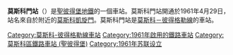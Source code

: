 {{Infobox station
| name          = 莫斯科門<br />{{lang|ru|Москóвские ворóта}}
| type          = {{STPETERSBURGMETRO type}}
| style         =
| image         = Metro SPB Line2 Mosvorota.jpg
| image_size    =
| image_caption = 
| address       = [[莫斯科區_(聖彼得堡)|莫斯科區]]
| borough       = [[聖彼得堡|聖彼得堡]]
| country       = [[俄羅斯|俄羅斯]]
| coordinates   = {{coord|59|53|30.51|N|30|19|4.37|E|display=title,inline}}
| line          = {{STPETERSBURGMETRO-line2}}
| other         =
| structure     = 地下
| platform      = 1個[[島式月台|島式月台]]
| depth         =
| levels        = 1層
| tracks        = 2條
| parking       =
| bicycle       =
| baggage_check =
| opened        = 1961年4月29日
| closed        =
| rebuilt       =
| electrified   =
| ADA           =
| code          =
| owned         = [[聖彼得堡地鐵|聖彼得堡地鐵]]
| zone          =
| smartcardname =
| smartcardstatus =
| former        =
| passengers    =
| pass_year     =
| pass_percent  =
| pass_system   =
| mpassengers   =
| services      = 
| map_locator   =
}}
'''莫斯科門站'''（{{lang-rus|Москóвские ворóта|Moskovskiye vorota}}）是[[聖彼得堡地鐵|聖彼得堡地鐵]]的一個車站。莫斯科門站開通於1961年4月29日，站名來自於附近的[[莫斯科凱旋門|莫斯科凱旋門]]。莫斯科門站是[[莫斯科－彼得格勒線|莫斯科－彼得格勒線]]的車站。
{{commons cat|Moskovskiye Vorota metrostation}}
{{莫斯科－彼得格勒線}}
[[Category:莫斯科-彼得格勒線車站|Category:莫斯科-彼得格勒線車站]]
[[Category:1961年啟用的鐵路車站|Category:1961年啟用的鐵路車站]]
[[Category:莫斯科區鐵路車站_(聖彼得堡)|Category:莫斯科區鐵路車站 (聖彼得堡)]]
[[Category:1961年苏联设立|Category:1961年苏联设立]]